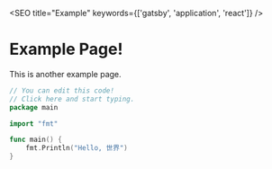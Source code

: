 <SEO title="Example" keywords={['gatsby', 'application', 'react']} />

# Example Page!

This is another example page.

```go
// You can edit this code!
// Click here and start typing.
package main

import "fmt"

func main() {
	fmt.Println("Hello, 世界")
}
```
